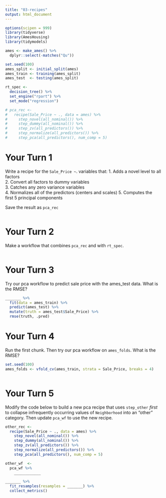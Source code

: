 ```yaml
---
title: "03-recipes"
output: html_document
---
```


```r
options(scipen = 999)
library(tidyverse)
library(AmesHousing)
library(tidymodels)

ames <- make_ames() %>% 
  dplyr::select(-matches("Qu"))

set.seed(100)
ames_split <- initial_split(ames)
ames_train <- training(ames_split)
ames_test  <- testing(ames_split)

rt_spec <- 
  decision_tree() %>% 
  set_engine("rpart") %>% 
  set_mode("regression")

# pca_rec <- 
#   recipe(Sale_Price ~ ., data = ames) %>%
#     step_novel(all_nominal()) %>%
#     step_dummy(all_nominal()) %>%
#     step_zv(all_predictors()) %>%
#     step_normalize(all_predictors()) %>%
#     step_pca(all_predictors(), num_comp = 5)
```

# Your Turn 1

Write a recipe for the `Sale_Price ~ `. variables that:
1. Adds a novel level to all factors  
2. Convert all factors to dummy variables  
3. Catches any zero variance variables  
4. Normalizes all of the predictors (centers and scales)
5. Computes the first 5 principal components  

Save the result as `pca_rec`  

```r

```


# Your Turn 2

Make a workflow that combines `pca_rec` and with `rt_spec`.

```r

```

# Your Turn 3

Try our pca workflow to predict sale price with the ames_test data. What is the RMSE?

```r
_______ %>% 
  fit(data = ames_train) %>% 
  predict(ames_test) %>% 
  mutate(truth = ames_test$Sale_Price) %>% 
  rmse(truth, .pred)
```

# Your Turn 4

Run the first chunk. Then try our pca workflow on `ames_folds`. What is the RMSE?

```r
set.seed(100)
ames_folds <- vfold_cv(ames_train, strata = Sale_Price, breaks = 4)
```

```r

```

# Your Turn 5

Modify the code below to build a new pca recipe that uses `step_other` *first* to collapse infrequently occurring values of `Neighborhood` into an "other" category. Then update `pca_wf` to use the new recipe.


```r
other_rec <- 
  recipe(Sale_Price ~ ., data = ames) %>%
    step_novel(all_nominal()) %>%
    step_dummy(all_nominal()) %>%
    step_zv(all_predictors()) %>%
    step_normalize(all_predictors()) %>%
    step_pca(all_predictors(), num_comp = 5)

other_wf  <- 
  pca_wf %>% 
    ____________

_______ %>% 
  fit_resamples(resamples = _______) %>% 
  collect_metrics()
```
